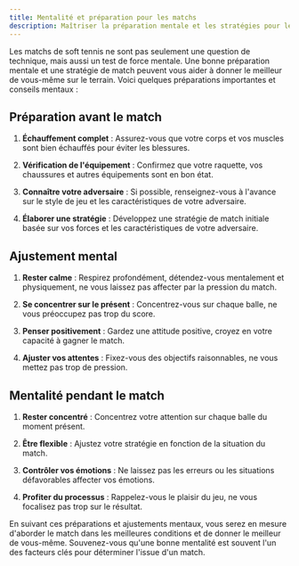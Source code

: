 ```yaml
---
title: Mentalité et préparation pour les matchs
description: Maîtriser la préparation mentale et les stratégies pour les matchs de soft tennis
---
```


Les matchs de soft tennis ne sont pas seulement une question de technique, mais aussi un test de force mentale. Une bonne préparation mentale et une stratégie de match peuvent vous aider à donner le meilleur de vous-même sur le terrain. Voici quelques préparations importantes et conseils mentaux :

## Préparation avant le match

1. **Échauffement complet** : Assurez-vous que votre corps et vos muscles sont bien échauffés pour éviter les blessures.

2. **Vérification de l'équipement** : Confirmez que votre raquette, vos chaussures et autres équipements sont en bon état.

3. **Connaître votre adversaire** : Si possible, renseignez-vous à l'avance sur le style de jeu et les caractéristiques de votre adversaire.

4. **Élaborer une stratégie** : Développez une stratégie de match initiale basée sur vos forces et les caractéristiques de votre adversaire.

## Ajustement mental

1. **Rester calme** : Respirez profondément, détendez-vous mentalement et physiquement, ne vous laissez pas affecter par la pression du match.

2. **Se concentrer sur le présent** : Concentrez-vous sur chaque balle, ne vous préoccupez pas trop du score.

3. **Penser positivement** : Gardez une attitude positive, croyez en votre capacité à gagner le match.

4. **Ajuster vos attentes** : Fixez-vous des objectifs raisonnables, ne vous mettez pas trop de pression.

## Mentalité pendant le match

1. **Rester concentré** : Concentrez votre attention sur chaque balle du moment présent.

2. **Être flexible** : Ajustez votre stratégie en fonction de la situation du match.

3. **Contrôler vos émotions** : Ne laissez pas les erreurs ou les situations défavorables affecter vos émotions.

4. **Profiter du processus** : Rappelez-vous le plaisir du jeu, ne vous focalisez pas trop sur le résultat.

En suivant ces préparations et ajustements mentaux, vous serez en mesure d'aborder le match dans les meilleures conditions et de donner le meilleur de vous-même. Souvenez-vous qu'une bonne mentalité est souvent l'un des facteurs clés pour déterminer l'issue d'un match.
